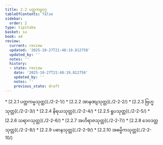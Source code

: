 ```yaml
---
title: 2.2 ပတ္တကမ္မဝဂ္ဂ
tableOfContents: false
sidebar:
  order: 2
type: tipitaka
basket: su
book: a4
review:
  current: review
  updated: '2025-10-27T21:48:19.812758'
  updated_by: ''
  notes: ''
  history:
  - state: review
    date: '2025-10-27T21:48:19.812758'
    updated_by: ''
    notes: ''
    previous_state: draft
---
```



<ReviewStatus review={frontmatter.review} showDetails={true} />

<HypothesisAnnotation frontmatter={frontmatter} />

<DynamicBreadcrumb />



<TableOfContents book="a4" section="2.2">
* [2.2.1 ပတ္တကမ္မသုတ္တ](./2-2-1/)
* [2.2.2 အာနဏျသုတ္တ](./2-2-2/)
* [2.2.3 ဗြဟ္မသုတ္တ](./2-2-3/)
* [2.2.4 နိရယသုတ္တ](./2-2-4/)
* [2.2.5 ရူပသုတ္တ](./2-2-5/)
* [2.2.6 သရာဂသုတ္တ](./2-2-6/)
* [2.2.7 အဟိရာဇသုတ္တ](./2-2-7/)
* [2.2.8 ဒေဝဒတ္တသုတ္တ](./2-2-8/)
* [2.2.9 ပဓာနသုတ္တ](./2-2-9/)
* [2.2.10 အဓမ္မိကသုတ္တ](./2-2-10/)
</TableOfContents>